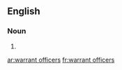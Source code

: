 ==English==

===Noun===
{{head|en|plural|head=[[warrant]] [[officers]]}}

# {{plural of|warrant officer|lang=en|nocat=1}}

[[ar:warrant officers]]
[[fr:warrant officers]]